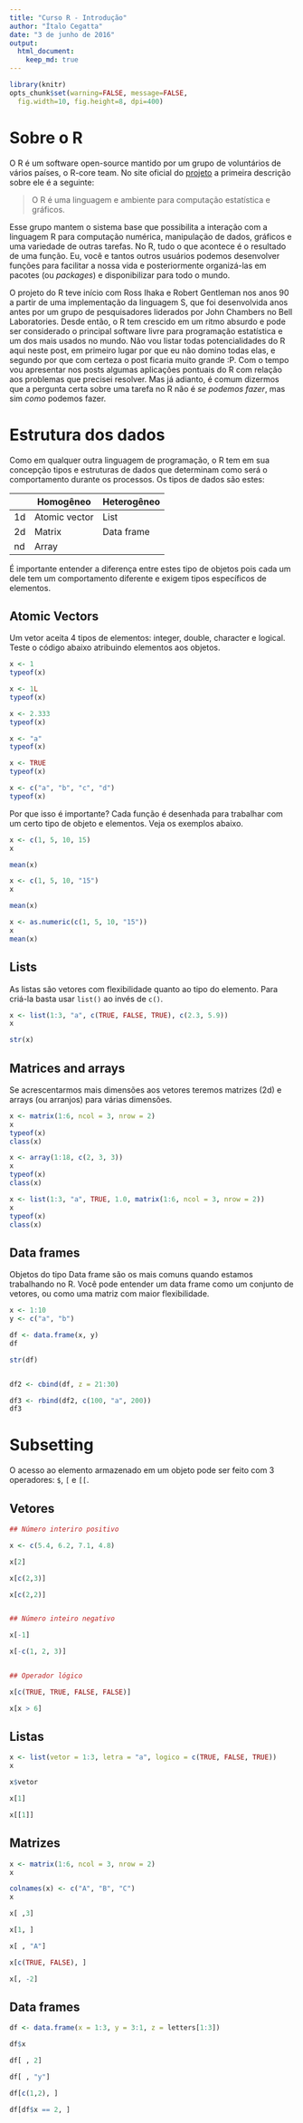 ```yaml
---
title: "Curso R - Introdução"
author: "Ítalo Cegatta"
date: "3 de junho de 2016"
output:
  html_document:
    keep_md: true
---
```


```r
library(knitr)
opts_chunk$set(warning=FALSE, message=FALSE,
  fig.width=10, fig.height=8, dpi=400)
```

# Sobre o R

O R é um software open-source mantido por um grupo de voluntários de vários países, o R-core team. No site oficial do [projeto](https://www.r-project.org/) a primeira descrição sobre ele é a seguinte:

> O R é uma linguagem e ambiente para computação estatística e gráficos.

Esse grupo mantem o sistema base que possibilita a interação com a linguagem R para computação numérica, manipulação de dados, gráficos e uma variedade de outras tarefas. No R, tudo o que acontece é o resultado de uma função. Eu, você e tantos outros usuários podemos desenvolver funções para facilitar a nossa vida e posteriormente organizá-las em pacotes (ou *packages*) e disponibilizar para todo o mundo.

O projeto do R teve início com Ross Ihaka e Robert Gentleman nos anos 90 a partir de uma implementação da linguagem S, que foi desenvolvida anos antes por um grupo de pesquisadores liderados por John Chambers no Bell Laboratories. Desde então, o R tem crescido em um ritmo absurdo e pode ser considerado o principal software livre para programação estatística e um dos mais usados no mundo. Não vou listar todas potencialidades do R aqui neste post, em primeiro lugar por que eu não domino todas elas, e segundo por que com certeza o post ficaria muito grande :P. Com o tempo vou apresentar nos posts algumas aplicações pontuais do R com relação aos problemas que precisei resolver. Mas já adianto, é comum dizermos que a pergunta certa sobre uma tarefa no R não é *se podemos fazer*, mas sim *como* podemos fazer.

# Estrutura dos dados

Como em qualquer outra linguagem de programação, o R tem em sua concepção tipos e estruturas de dados que determinam como será o comportamento durante os processos. Os tipos de dados são estes: 

|    | Homogêneo     | Heterogêneo   |
|----|---------------|---------------|
| 1d | Atomic vector | List          |
| 2d | Matrix        | Data frame    |
| nd | Array         |               |

É importante entender a diferença entre estes tipo de objetos pois cada um dele tem um comportamento diferente e exigem tipos específicos de elementos.

## Atomic Vectors

Um vetor aceita 4 tipos de elementos: integer, double, character e logical. Teste o código abaixo atribuindo elementos aos objetos.

```r
x <- 1
typeof(x)

x <- 1L
typeof(x)

x <- 2.333
typeof(x)

x <- "a"
typeof(x)

x <- TRUE
typeof(x)

x <- c("a", "b", "c", "d")
typeof(x)
```

Por que isso é importante? Cada função é desenhada para trabalhar com um certo tipo de objeto e elementos. Veja os exemplos abaixo.

```r
x <- c(1, 5, 10, 15)
x

mean(x)

x <- c(1, 5, 10, "15")
x

mean(x)

x <- as.numeric(c(1, 5, 10, "15"))
x
mean(x)
```

## Lists

As listas são vetores com flexibilidade quanto ao tipo do elemento. Para criá-la basta usar `list()` ao invés de `c()`.

```r
x <- list(1:3, "a", c(TRUE, FALSE, TRUE), c(2.3, 5.9))
x

str(x)
```

## Matrices and arrays

Se acrescentarmos mais dimensões aos vetores teremos matrizes (2d) e arrays (ou arranjos) para várias dimensões.

```r
x <- matrix(1:6, ncol = 3, nrow = 2)
x
typeof(x)
class(x)

x <- array(1:18, c(2, 3, 3))
x
typeof(x)
class(x)

x <- list(1:3, "a", TRUE, 1.0, matrix(1:6, ncol = 3, nrow = 2))
x
typeof(x)
class(x)
```

## Data frames

Objetos do tipo Data frame são os mais comuns quando estamos trabalhando no R. Você pode entender um data frame como um conjunto de vetores, ou como uma matriz com maior flexibilidade.

```r

x <- 1:10
y <- c("a", "b")

df <- data.frame(x, y)
df

str(df)


df2 <- cbind(df, z = 21:30)

df3 <- rbind(df2, c(100, "a", 200))
df3
```

# Subsetting

O acesso ao elemento armazenado em um objeto pode ser feito com 3 operadores: `$`, `[` e `[[`.

## Vetores

```r
## Número interiro positivo

x <- c(5.4, 6.2, 7.1, 4.8)

x[2]

x[c(2,3)]

x[c(2,2)]


## Número inteiro negativo

x[-1]

x[-c(1, 2, 3)]


## Operador lógico

x[c(TRUE, TRUE, FALSE, FALSE)]

x[x > 6]
```

## Listas

```r
x <- list(vetor = 1:3, letra = "a", logico = c(TRUE, FALSE, TRUE))
x

x$vetor

x[1]

x[[1]]
```

## Matrizes

```r
x <- matrix(1:6, ncol = 3, nrow = 2)
x

colnames(x) <- c("A", "B", "C")
x

x[ ,3]

x[1, ]

x[ , "A"]

x[c(TRUE, FALSE), ]

x[, -2]
```

## Data frames

```r
df <- data.frame(x = 1:3, y = 3:1, z = letters[1:3])

df$x

df[ , 2]

df[ , "y"]

df[c(1,2), ]

df[df$x == 2, ]
```
